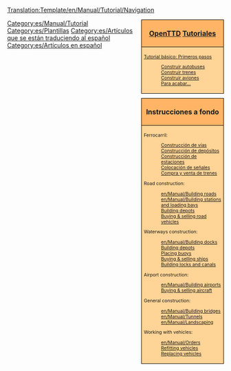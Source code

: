 <noinclude>[[Translation:Template/en/Manual/Tutorial/Navigation]]</noinclude><!--
NOTA:
Los acueductos deben ir por debajo de los 'puentes' (con un enlace desde las esclusas a los canales), ya que los acueductos son de hecho, puentes, pero para los buques.

Posibles futuros tutoriales sin hacer en lista:
- Multiestaciones
--><div style="float:right; padding-left:12px; background:none;">
<div style="width:180px; border:1px solid #000000; background:#ffb466; padding:5px; -moz-border-radius-topleft:5px; -moz-border-radius-topright:5px; font-size: 12pt;">
<center><strong><font size="3">[[es/Manual/Main Page|OpenTTD]] [[es/Manual/Tutorial/Tutorial|Tutoriales]]</font></strong></center>
</div>
<div style="width:180px;  border:1px solid black; border-top-width: 0px; background:#ffd496; padding:5px; font-size: 8pt;">
<span style="font-weight:bold;">

[[es/Manual/Tutorial/Tutorial|Tutorial básico: Primeros pasos]]
:[[es/Manual/Tutorial/Autobuses|<span style="font-weight:normal;">Construir autobuses</span>]]
:[[es/Manual/Tutorial/Trenes|<span style="font-weight:normal;">Construir trenes</span>]]
:[[es/Manual/Tutorial/Aviones|<span style="font-weight:normal;">Construir aviones</span>]]
:[[es/Manual/Tutorial/Fin|<span style="font-weight:normal;">Para acabar...</span>]]

</span>
</div>

<div style="width:180px; border:1px solid #000000; background:#ffb466; padding:5px; font-size: 12pt; margin-top: 10px;">
<center><strong><font size="3">Instrucciones a fondo</font></strong></center>
</div>
<div style="width:180px;  border:1px solid black; border-top-width: 0px; background:#ffd496; padding:5px; -moz-border-radius-bottomleft:5px; -moz-border-radius-bottomright:8px; font-size: 8pt;">
<span style="font-weight:bold;">

Ferrocarril:
:[[en/Es/Construcción de vías|Construcción de vías]]
:[[en/Es/Construcción de depósitos|Construcción de depósitos]]
:[[en/Es/Construcción de estaciones de tren|Construcción de estaciones]]
:[[en/Es/Colocación de señales|Colocación de señales]]
:[[en/Es/Compra de trenes|Compra y venta de trenes]]

Road construction:
:[[en/Manual/Building roads]]
:[[en/Manual/Building stations and loading bays]]
:[[en/Manual/Building road depots|Building depots]]
:[[en/Manual/Buying road vehicles|Buying &amp; selling road vehicles]]

Waterways construction:
:[[en/Manual/Building docks]]
:[[en/Manual/Building ship depots|Building depots]]
:[[en/Manual/Building buoys|Placing buoys]]
:[[en/Manual/Buying ships|Buying &amp; selling ships]]
:[[en/Manual/Building canals|Building locks and canals]]

Airport construction:
:[[en/Manual/Building airports]]
:[[en/Manual/Buying aircraft|Buying &amp; selling aircraft]]

General construction:
:[[en/Manual/Building bridges]]
:[[en/Manual/Tunnels]]
:[[en/Manual/Landscaping]]

Working with vehicles:
:[[en/Manual/Orders]]
:[[en/Manual/Refit|Refitting vehicles]]
:[[en/Replacing Vehicles|Replacing vehicles]]

</span>
</div>
</div><includeonly>[[Category:es/Manual/Tutorial]]</includeonly><noinclude>
[[Category:es/Plantillas]]
[[Category:es/Artículos que se están traduciendo al español]][[Category:es/Artículos en español]]
</noinclude>